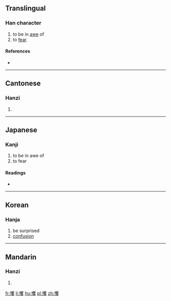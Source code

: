 ==Translingual==

===Han character===
{{Han char|rn=61|rad=心|as=20|sn=23|four=96047|canj=PBUE|ids=⿰忄矍}}

# to be in [[awe]] of
# to [[fear]]

====References====
* {{Han ref|kx=0409.210|dkj=11515|dj=0751.240|hdz=42372.200|uh=6204|ud=25092|bh=F7DB|bd=63451}}

----

==Cantonese==

===Hanzi===
{{yue-hanzi|jyut=[[fok3]]|y=fok3}}

# {{defn|lang=yue|sort=心20}}

----

==Japanese==

===Kanji===
{{ja-kanji|grade=|rs=心20}}

# to be in awe of
# to fear

====Readings====
* {{ja-readings|on=[[きゃく]] (kyaku), [[しょう]] (shō)|kun=[[おどろく]] (odoroku)}}

----

==Korean==

===Hanja===
{{ko-hanja|hangeul=확|rv=hwak|mr=hwak}}

# be surprised
# [[confusion]]

----

==Mandarin==

===Hanzi===
{{cmn-hanzi|pin=[[jué]] ([[jue2]])|wg=chüeh<sup>2</sup>}}

# {{defn|lang=cmn|sort=心20}}

[[fr:戄]]
[[li:戄]]
[[hu:戄]]
[[pl:戄]]
[[zh:戄]]
